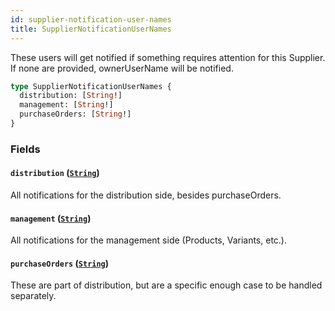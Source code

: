 ```yaml
---
id: supplier-notification-user-names
title: SupplierNotificationUserNames
---
```



These users will get notified if something requires attention for this Supplier.
If none are provided, ownerUserName will be notified.


```graphql
type SupplierNotificationUserNames {
  distribution: [String!]
  management: [String!]
  purchaseOrders: [String!]
}
```


### Fields

#### `distribution` ([`String`](/developers/supplier-apis/supply-api/graphql/reference/scalars/string))

All notifications for the distribution side, besides purchaseOrders.


#### `management` ([`String`](/developers/supplier-apis/supply-api/graphql/reference/scalars/string))

All notifications for the management side (Products, Variants, etc.).


#### `purchaseOrders` ([`String`](/developers/supplier-apis/supply-api/graphql/reference/scalars/string))

These are part of distribution, but are a specific enough case to be handled separately.




